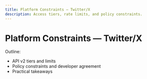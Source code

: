 ```yaml
---
title: Platform Constraints — Twitter/X
description: Access tiers, rate limits, and policy constraints.
---
```


# Platform Constraints — Twitter/X

Outline:
- API v2 tiers and limits
- Policy constraints and developer agreement
- Practical takeaways

